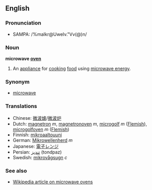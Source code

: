 ==English==
===Pronunciation===
*SAMPA: /%maIkr@UweIv."Vv(@)n/

===Noun===
'''microwave [[oven]]'''

#An [[appliance]] for [[cook]]ing [[food]] using [[microwave energy]].

===Synonym===
*[[microwave]]

===Translations===
*Chinese: [[微波爐]]/[[微波炉]]
*Dutch: [[magnetron]] ''m'', [[magnetronoven]] ''m'', [[microgolf]] ''m'' ([[Flemish]]), [[microgolfoven]] ''m'' ([[Flemish]])
*Finnish: [[mikroaaltouuni]]
*German: [[Mikrowellenherd]] ''m''
*Japanese: [[電子レンジ]]
*Persian: [[تندپز]] (tondpaz) 
*Swedish: [[mikrovågsugn]] ''c''

===See also===
*[[w:en:Microwave_oven|Wikipedia article on microwave ovens]]